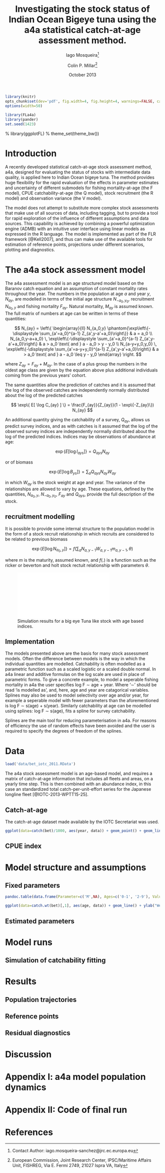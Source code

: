 % Investigating the stock status of Indian Ocean Bigeye tuna using the a4a statistical catch-at-age assessment method.
% Iago Mosqueira[^contact]; Colin P. Millar[^aff]
% October 2013


[^aff]: European Commission, Joint Research Center, IPSC/Maritime Affairs Unit, FISHREG, Via E. Fermi 2749, 21027 Ispra VA, Italy
[^contact]: Contact Author: iago.mosqueira-sanchez@jrc.ec.europa.eu

```r
library(knitr)
opts_chunk$set(dev='pdf', fig.width=4, fig.height=4, warnings=FALSE, cache=TRUE, echo=FALSE)
options(width=50)
```

```r
library(FLa4a)
library(pander)
set.seed(1423)
```

% library(ggplotFL)
% theme_set(theme_bw())


# Introduction

A recently developed statistical catch-at-age stock assessment method, a4a, designed for evaluating the status of stocks with intermediate data quality, is applied here to Indian Ocean bigeye tuna. The method provides huge flexibility for the rapid evaluation of the effects in parameter estimates and uncertainty of different submodels for fishing mortality-at-age (the F model), CPUE catchability-at-age (the Q model), stock recruitment (the R model) and observation variance (the V model).

The model does not attempt to substitute more complex stock assessments that make use of all sources of data, including tagging, but to provide a tool for rapid exploration of the influence of different assumptions and data sources. This capability is achieved by combining a powerful optimization engine (ADMB) with an intuitive user interface using linear models as expressed in the R language. The model is implemented as part of the FLR framework [@Kell2007], and thus can make use of the available tools for estimation of reference points, projections under different scenarios, plotting and diagnostics.

# The a4a stock assessment model

The a4a assessment model is an age structured model based on the Baranov catch equation and an assumption of constant mortality rates throughout the year. The numbers in the population at age $a$ and year $y$, $N_{ay}$, are modelled in terms of the initial age structure $N_{-a_{0},y_0}$, recruitment $N_{a_0,y}$ and fishing mortality $F_{ay}$.  Natural mortality, $M_{ay}$ is assumed known.  The full  matrix of numbers at age can be written in terms of these quantities:

$$ N_{ay}  = \left\{ \begin{array}{ll} N_{a_0,y} \phantom{\exp\left\{-\displaystyle \sum_{a'=a_0}^{a-1} Z_{a',y-a'+a_0}\right\}} & a = a_0 \\ 
                                       N_{a_0,y-a+a_0} \, \exp\left\{-\displaystyle \sum_{a'=a_0}^{a-1} Z_{a',y-a'+a_0}\right\} & a > a_0 \text{ and } a - a_0 > y - y_0 \\  
                                       N_{a-y+y_0,y_0} \, \exp\left\{-\displaystyle \sum_{a'=a-y+y_0}^{a-1} Z_{a',y-a'+a_0}\right\} & a > a_0 \text{ and } a - a_0 \leq y - y_0 \end{array} \right. $$

where $Z_{ay} = F_{ay} + M_{ay}$. In the case of a plus group the numbers in the oldest age class are given by the equation above plus additional individuals coming from the previous years' cohort.

The same quantities allow the prediction of catches and it is assumed that the log of the observed catches are independently normally distributed about the log of the predicted catches

$$ \exp\{ E[ \log C_{ay} ] \} = \frac{F_{ay}}{Z_{ay}}(1 - \exp\{-Z_{ay}\}) N_{ay} $$

An additional quantity giving the catchability of a survey, $Q_{ay}$, allows us predict survey indices, and as with catches is it assumed that the log of the observed survey indices are independently normally distributed about the log of the predicted indices.  Indices may be observations of abundance at age:

$$ \exp\{ E[ \log I_{ays} ] \} = Q_{ays} N_{ay} $$

or of biomass

$$ \exp\{ E[ \log B_{ys} ] \} = \sum_a Q_{ays} N_{ay} W_{ay} $$

in which $W_{ay}$ is the stock weight at age and year. The variance of the relationships are allowed to vary by age. These equations, defined by the quantities, $N_{a_0,y}$, $N_{-a_{0},y_0}$, $F_{ay}$ and $Q_{ays}$, provide the full description of the stock.

## recruitment modelling

It is possible to provide some internal structure to the population model in the form of a stock recruit relationship in which recruits are considered to be related to previous biomass

$$ \exp\{ E[ \log N_{a_0,y} ] \} = f\left( \sum_a N_{a,y-1} W_{a,y-1} m_{a,y-1}, \, \theta \right) $$

where $m$ is the maturity, assumed known, and $f(.)$ is a function such as the ricker or beverton and holt stock rectuit relationship with parameters $\theta$.

![Simulation results for a big eye Tuna like stock with age based indices.](figures/run1.pdf "Title")

## Implementation

The models presented above are the basis for many stock assessment models. Often the difference between models is the way in which the individual quantities are modelled.  Catchability is often modelled as a parametric function such as a scaled logistic or a scaled double normal. In a4a linear and additive formulas on the log scale are used in place of parametric forms. To give a concrete example, to model a seperable fishing mortality in a4a the user specifies log F $\sim$ age + year.  Where '$\sim$' should be read 'is modelled as', and, here, age and year are catagorical variables. Splines may also be used to model selectivity over age and/or year, for example a seperable model with fewer parameters than the aforementioned is log F $\sim$ s(age) + s(year). Similarly catchability at age can be modelled using splines: log F $\sim$ s(age), fits a spline for survey catchability.

Splines are the main tool for reducing parameterisation in a4a. For reasons of efficiency the use of random effects have been avoided and the user is required to specify the degrees of freedom of the splines.

# Data

```r
load('data/bet_iotc_2011.RData')
```

The a4a stock assessment model is an age-based model, and requires a matrix of catch-at-age information that includes all fleets and areas, on a yearly time step. This is then combined with an abundance index, in this case an standardized total catch-per-unit-effort series for the Japanese longline fleet [@IOTC-2013-WPTT15-25].

## Catch-at-age

The catch-at-age dataset made available by the IOTC Secretariat \footnote{\url{http://iotc.org/files/proceedings/2013/wptt/BET_ASPMv2.zip}, 27/09/2013} was used.

```r
ggplot(data=catch(bet)/1000, aes(year, data)) + geom_point() + geom_line() + ylab("Catch (Kt)") + xlab("")
```


## CPUE index

# Model structure and assumptions

## Fixed parameters
```r
pandoc.table(data.frame(Parameter=c('M',NA), Ages=c('0-1', '2-9'), Value=c(0.8, 0.4)), alignment='center')
```

```r
ggplot(data=catch.wt(bet)[,1], aes(age, data)) + geom_line() + ylab("Weight (kg)") + xlab("age")
```

## Estimated parameters

# Model runs

## Simulation of catchability fitting

# Results

## Population trajectories

## Reference points

## Residual diagnostics

# Discussion

# Appendix I: a4a model population dynamics

# Appendix II: Code of final run

# References

